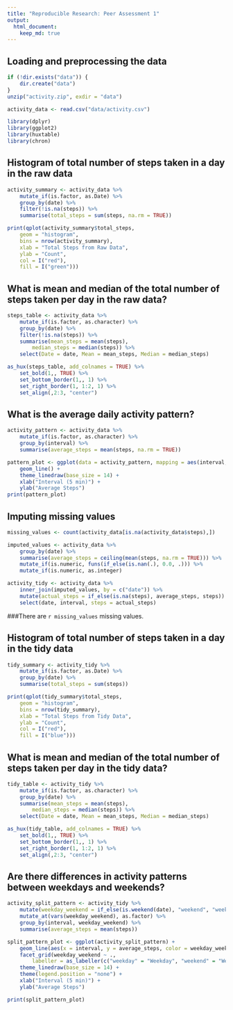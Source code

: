 ```yaml
---
title: "Reproducible Research: Peer Assessment 1"
output: 
  html_document:
    keep_md: true
---
```


## Loading and preprocessing the data
```r
if (!dir.exists("data")) {
    dir.create("data")
}
unzip("activity.zip", exdir = "data")

activity_data <- read.csv("data/activity.csv")

library(dplyr)
library(ggplot2)
library(huxtable)
library(chron)
```

## Histogram of total number of steps taken in a day in the raw data
```r
activity_summary <- activity_data %>%
    mutate_if(is.factor, as.Date) %>%
    group_by(date) %>%
    filter(!is.na(steps)) %>%
    summarise(total_steps = sum(steps, na.rm = TRUE))

print(qplot(activity_summary$total_steps,
    geom = "histogram",
    bins = nrow(activity_summary),
    xlab = "Total Steps from Raw Data",
    ylab = "Count",
    col = I("red"),
    fill = I("green")))
```

## What is mean and median of the total number of steps taken per day in the raw data?
```r
steps_table <- activity_data %>%
    mutate_if(is.factor, as.character) %>%
    group_by(date) %>%
    filter(!is.na(steps)) %>%
    summarise(mean_steps = mean(steps),
		median_steps = median(steps)) %>%
	select(Date = date, Mean = mean_steps, Median = median_steps)

as_hux(steps_table, add_colnames = TRUE) %>%
    set_bold(1,, TRUE) %>%
    set_bottom_border(1,, 1) %>%
	set_right_border(1, 1:2, 1) %>%
	set_align(,2:3, "center")
```

## What is the average daily activity pattern?
```r
activity_pattern <- activity_data %>%
    mutate_if(is.factor, as.character) %>%
    group_by(interval) %>%
    summarise(average_steps = mean(steps, na.rm = TRUE))

pattern_plot <- ggplot(data = activity_pattern, mapping = aes(interval, average_steps)) +
    geom_line() +
	theme_linedraw(base_size = 14) +
    xlab("Interval (5 min)") +
    ylab("Average Steps")
print(pattern_plot)
```

## Imputing missing values
```r
missing_values <- count(activity_data[is.na(activity_data$steps),])

imputed_values <- activity_data %>%
    group_by(date) %>%
    summarise(average_steps = ceiling(mean(steps, na.rm = TRUE))) %>%
    mutate_if(is.numeric, funs(if_else(is.nan(.), 0.0, .))) %>%
    mutate_if(is.numeric, as.integer)

activity_tidy <- activity_data %>%
    inner_join(imputed_values, by = c("date")) %>%
    mutate(actual_steps = if_else(is.na(steps), average_steps, steps)) %>%
    select(date, interval, steps = actual_steps)
```
###There are `r missing_values` missing values.

## Histogram of total number of steps taken in a day in the tidy data
```r
tidy_summary <- activity_tidy %>%
    mutate_if(is.factor, as.Date) %>%
    group_by(date) %>%
    summarise(total_steps = sum(steps))

print(qplot(tidy_summary$total_steps,
    geom = "histogram",
    bins = nrow(tidy_summary),
    xlab = "Total Steps from Tidy Data",
    ylab = "Count",
    col = I("red"),
    fill = I("blue")))
```

## What is mean and median of the total number of steps taken per day in the tidy data?
```r
tidy_table <- activity_tidy %>%
    mutate_if(is.factor, as.character) %>%
    group_by(date) %>%
    summarise(mean_steps = mean(steps),
		median_steps = median(steps)) %>%
	select(Date = date, Mean = mean_steps, Median = median_steps)

as_hux(tidy_table, add_colnames = TRUE) %>%
    set_bold(1,, TRUE) %>%
    set_bottom_border(1,, 1) %>%
	set_right_border(1, 1:2, 1) %>%
	set_align(,2:3, "center")
```

## Are there differences in activity patterns between weekdays and weekends?
```r
activity_split_pattern <- activity_tidy %>%
    mutate(weekday_weekend = if_else(is.weekend(date), "weekend", "weekday")) %>%
    mutate_at(vars(weekday_weekend), as.factor) %>%
    group_by(interval, weekday_weekend) %>%
    summarise(average_steps = mean(steps))

split_pattern_plot <- ggplot(activity_split_pattern) +
    geom_line(aes(x = interval, y = average_steps, color = weekday_weekend)) +
    facet_grid(weekday_weekend ~ .,
        labeller = as_labeller(c("weekday" = "Weekday", "weekend" = "Weekend"))) +
    theme_linedraw(base_size = 14) +
    theme(legend.position = "none") +
    xlab("Interval (5 min)") +
    ylab("Average Steps")

print(split_pattern_plot)
```